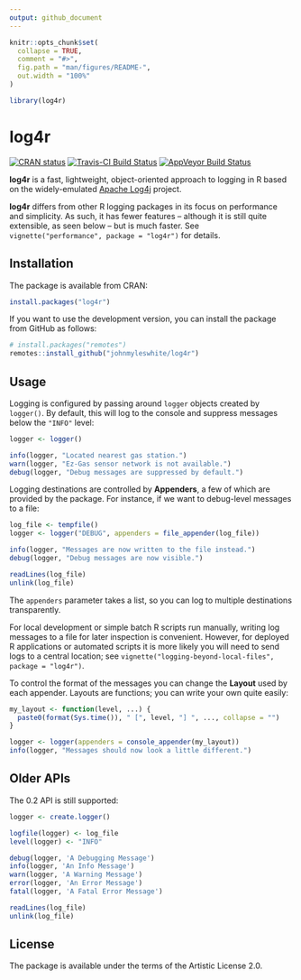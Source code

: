 ```yaml
---
output: github_document
---
```


<!-- README.md is generated from README.Rmd. Please edit that file. -->

```r
knitr::opts_chunk$set(
  collapse = TRUE,
  comment = "#>",
  fig.path = "man/figures/README-",
  out.width = "100%"
)

library(log4r)
```

# log4r

<!-- badges: start -->
[![CRAN status](https://www.r-pkg.org/badges/version/log4r)](https://cran.r-project.org/package=log4r)
[![Travis-CI Build Status](https://travis-ci.org/johnmyleswhite/log4r.svg?branch=master)](https://travis-ci.org/johnmyleswhite/log4r)
[![AppVeyor Build Status](https://ci.appveyor.com/api/projects/status/github/johnmyleswhite/log4r?branch=master)](https://ci.appveyor.com/project/johnmyleswhite/log4r)
<!-- badges: end -->

**log4r** is a fast, lightweight, object-oriented approach to logging in R based
on the widely-emulated [Apache Log4j](https://logging.apache.org/log4j/) project.

**log4r** differs from other R logging packages in its focus on performance and
simplicity. As such, it has fewer features -- although it is still quite
extensible, as seen below -- but is much faster. See
`vignette("performance", package = "log4r")` for details.

## Installation

The package is available from CRAN:

```r
install.packages("log4r")
```

If you want to use the development version, you can install the package from
GitHub as follows:

```r
# install.packages("remotes")
remotes::install_github("johnmyleswhite/log4r")
```

## Usage

Logging is configured by passing around `logger` objects created by `logger()`.
By default, this will log to the console and suppress messages below the
`"INFO"` level:

```r
logger <- logger()

info(logger, "Located nearest gas station.")
warn(logger, "Ez-Gas sensor network is not available.")
debug(logger, "Debug messages are suppressed by default.")
```

Logging destinations are controlled by **Appenders**, a few of which are
provided by the package. For instance, if we want to debug-level messages to a
file:

```r
log_file <- tempfile()
logger <- logger("DEBUG", appenders = file_appender(log_file))

info(logger, "Messages are now written to the file instead.")
debug(logger, "Debug messages are now visible.")

readLines(log_file)
unlink(log_file)
```

The `appenders` parameter takes a list, so you can log to multiple destinations
transparently.

For local development or simple batch R scripts run manually, writing log
messages to a file for later inspection is convenient. However, for deployed R
applications or automated scripts it is more likely you will need to send logs
to a central location; see
`vignette("logging-beyond-local-files", package = "log4r")`.

To control the format of the messages you can change the **Layout** used by
each appender. Layouts are functions; you can write your own quite easily:

```r
my_layout <- function(level, ...) {
  paste0(format(Sys.time()), " [", level, "] ", ..., collapse = "")
}

logger <- logger(appenders = console_appender(my_layout))
info(logger, "Messages should now look a little different.")
```

## Older APIs

The 0.2 API is still supported:

```r
logger <- create.logger()

logfile(logger) <- log_file
level(logger) <- "INFO"

debug(logger, 'A Debugging Message')
info(logger, 'An Info Message')
warn(logger, 'A Warning Message')
error(logger, 'An Error Message')
fatal(logger, 'A Fatal Error Message')

readLines(log_file)
unlink(log_file)
```

## License

The package is available under the terms of the Artistic License 2.0.
